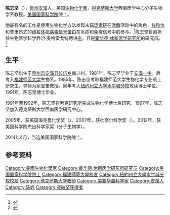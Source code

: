 {{otheruse|陈志坚}}
'''陈志坚'''（{{bd|1966年|1月}}），[[泉州|泉州]][[安溪县|安溪]]人，美国[[生物化学|生物化学家]]，[[得克萨斯大学|得克萨斯大学]]西南医学中心分子生物学系教授。[[美国国家科学院|美国国家科学院]]院士。

他最有名的工作是使用生物化学方法发现未锚[[泛素连接酶|泛素链]]在[[激酶|激酶]]活动中的角色，[[线粒体|线粒体]]和普里昂式的[[线粒体抗病毒信号蛋白|线粒体抗病毒信号蛋白]]在炎症和免疫信号中的参与。<ref>{{cite web|title=NAS Award in Molecular Biology|url=http://www.nasonline.org/programs/awards/molecular-biology.html|publisher=[[美国国家科学院|美国国家科学院]]|accessdate=13 April 2012|archive-date=2017-10-10|archive-url=https://web.archive.org/web/20171010075429/http://www.nasonline.org/programs/awards/molecular-biology.html|dead-url=no}}</ref>陈志坚目前担任生物医学科学乔治·麦格雷戈特聘讲座，且是[[霍华德·休斯医学研究所|霍华德·休斯医学研究所]]的研究员。<ref name=UTSouthwest>{{cite web|title=James Chen, PhD - Faculty Profile|url=http://www.utsouthwestern.edu/fis/faculty/29110/zhijian-chen.html|publisher={{tsl|en|University of Texas Southwestern Medical Center|University of Texas Southwestern Medical Center}}|accessdate=13 April 2012|archive-date=2012-11-16|archive-url=https://web.archive.org/web/20121116214630/http://www.utsouthwestern.edu/fis/faculty/29110/zhijian-chen.html|dead-url=no}}</ref>

== 生平 ==
陈志坚出生于[[泉州市|泉州市]][[安溪县|安溪县]][[长坑乡|长坑乡]]南斗村。1981年，陈志坚毕业于[[安溪一中|安溪一中]]。后考入[[福建师范大学|福建师范大学]]生物系。1985年，陈志坚考取福建师范大学生物化学专业硕士研究生，导师为余宝笙教授。同年考入[[纽约州立大学水牛城分校|纽约州立大学水牛城分校]]攻读博士学位。 1991年，陈志坚博士毕业。

1991年至1992年，陈志坚在索克研究所完成生物化学博士后研究。1997年，陈志坚加入德克萨斯大学西南医学研究中心。

2005年，获美国海克曼化学奖（{{tsl|en|Robert A. Welch Foundation|The Norman Hackerman award in chemical research}}）。2007年，获杜奈尔科学奖（{{tsl|en|Academy of Medicine, Engineering and Science of Texas#The Edith and Peter O'Donnell Award|The Edith and Peter O'Donnell Awards}}）。2012年，获美国科学院杰出科学家奖（分子生物学）。

2014年4月，当选美国国家科学院院士。

==参考资料==
{{reflist}}

{{突破奖获得者}}

{{Authority control}}
{{DEFAULTSORT:Chen, Zhijian}}
[[Category:美國生物化學家|Category:美國生物化學家]]
[[Category:霍华德·休斯医学研究所研究员|Category:霍华德·休斯医学研究所研究员]]
[[Category:美国国家科学院院士|Category:美国国家科学院院士]]
[[Category:福建師範大學校友|Category:福建師範大學校友]]
[[Category:紐約州立大學水牛城分校校友|Category:紐約州立大學水牛城分校校友]]
[[Category:德克萨斯大学教师|Category:德克萨斯大学教师]]
[[Category:美籍华裔科学家|Category:美籍华裔科学家]]
[[Category:安溪人|Category:安溪人]]
[[Category:陈姓|Category:陈姓]]
[[Category:突破奖获得者|Category:突破奖获得者]]